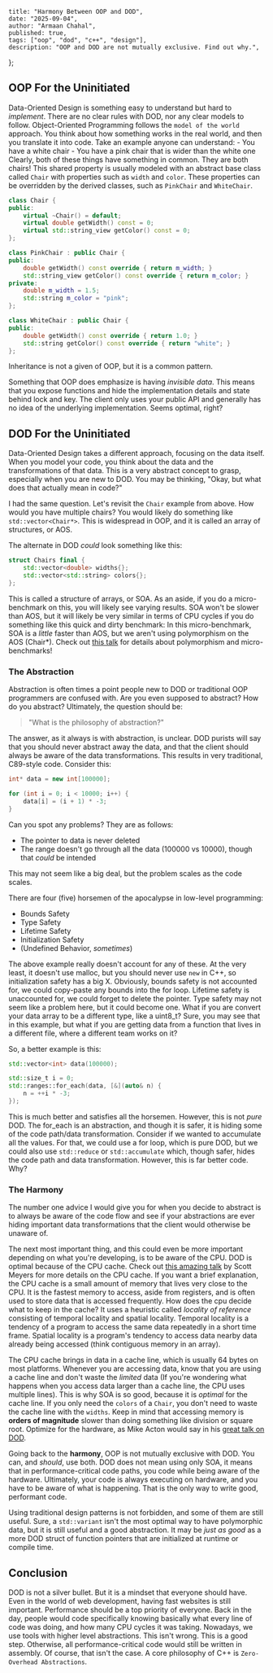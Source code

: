     title: "Harmony Between OOP and DOD",
    date: "2025-09-04",
    author: "Armaan Chahal",
    published: true,
    tags: ["oop", "dod", "c++", "design"],
    description: "OOP and DOD are not mutually exclusive. Find out why.",
};


## OOP For the Uninitiated

Data-Oriented Design is something easy to understand but hard to _implement_. There are no clear rules with DOD, nor any clear models to follow.
Object-Oriented Programming follows the `model of the world` approach. You think about how something works in the real world,
and then you translate it into code. Take an example anyone can understand:
    - You have a white chair
    - You have a pink chair that is wider than the white one
Clearly, both of these things have something in common. They are both chairs!
This shared property is usually modeled with an abstract base class called `Chair` with properties such as `width` and `color`.
These properties can be overridden by the derived classes, such as `PinkChair` and `WhiteChair`.

```c++
class Chair {
public:
    virtual ~Chair() = default;
    virtual double getWidth() const = 0;
    virtual std::string_view getColor() const = 0;
};

class PinkChair : public Chair {
public:
    double getWidth() const override { return m_width; }
    std::string_view getColor() const override { return m_color; }
private:
    double m_width = 1.5;
    std::string m_color = "pink";
};

class WhiteChair : public Chair {
public:
    double getWidth() const override { return 1.0; }
    std::string getColor() const override { return "white"; }
};
```

Inheritance is not a given of OOP, but it is a common pattern.

Something that OOP does emphasize is having _invisible data_.
This means that you expose functions and hide the implementation details and state behind lock and key.
The client only uses your public API and generally has no idea of the underlying implementation.
Seems optimal, right?

## DOD For the Uninitiated

Data-Oriented Design takes a different approach, focusing on the data itself.
When you model your code, you think about the data and the transformations of that data.
This is a very abstract concept to grasp, especially when you are new to DOD.
You may be thinking, "Okay, but what does that actually mean in code?"

I had the same question. Let's revisit the `Chair` example from above.
How would you have multiple chairs? You would likely do something like `std::vector<Chair*>`.
This is widespread in OOP, and it is called an array of structures, or AOS.

The alternate in DOD _could_ look something like this:
```c++
struct Chairs final {
    std::vector<double> widths{};
    std::vector<std::string> colors{};
};
```


This is called a structure of arrays, or SOA.
As an aside, if you do a micro-benchmark on this, you will likely see varying results.
SOA won't be slower than AOS, but it will likely be very similar in terms of CPU cycles if you do something like this quick and dirty benchmark:
<MdxImage src={microBenchmarkSOAAOS} alt="Quick Bench SOA vs AOS" width={1423} height={819} />
In this micro-benchmark, SOA is a _little_ faster than AOS, but we aren't using polymorphism on the AOS (Chair*).
Check out [this talk](https://youtu.be/i5MAXAxp_Tw?si=e-fTGH6gZjEhxTi) for details about polymorphism and micro-benchmarks!

### The Abstraction

Abstraction is often times a point people new to DOD or traditional OOP programmers are confused with.
Are you even supposed to abstract? How do you abstract? Ultimately, the question should be:
> "What is the philosophy of abstraction?"

The answer, as it always is with abstraction, is unclear. DOD purists will say that you should never abstract away the data,
and that the client should always be aware of the data transformations. This results in very traditional, C89-style code. Consider this:
```c++
int* data = new int[100000];

for (int i = 0; i < 10000; i++) {
    data[i] = (i + 1) * -3;
}
```
Can you spot any problems?
They are as follows:
- The pointer to data is never deleted
- The range doesn't go through all the data (100000 vs 10000), though that _could_ be intended

This may not seem like a big deal, but the problem scales as the code scales.

There are four (five) horsemen of the apocalypse in low-level programming:
- Bounds Safety
- Type Safety
- Lifetime Safety
- Initialization Safety
- (Undefined Behavior, _sometimes_)

The above example really doesn't account for any of these. At the very least, it doesn't use malloc, but you should never use `new` in C++, so initialization safety has a big X.
Obviously, bounds safety is not accounted for, we could copy-paste any bounds into the for loop. Lifetime safety is unaccounted for, we could forget to delete the pointer.
Type safety may not seem like a problem here, but it could become one. What if you are convert your data array to be a different type, like a uint8_t?
Sure, you may see that in this example, but what if you are getting data from a function that lives in a different file, where a different team works on it?

So, a better example is this:
```c++
std::vector<int> data(100000);

std::size_t i = 0;
std::ranges::for_each(data, [&](auto& n) {
    n = ++i * -3;
});
```

This is much better and satisfies all the horsemen. However, this is not _pure_ DOD. The for_each is an abstraction,
and though it is safer, it is hiding some of the code path/data transformation.
Consider if we wanted to accumulate all the values. For that, we could use a for loop, which is pure DOD,
but we could also use `std::reduce` or `std::accumulate` which, though safer, hides the code path and data transformation.
However, this is far better code. Why?

### The Harmony

The number one advice I would give you for when you decide to abstract is to always be aware of the code flow and see if your
abstractions are ever hiding important data transformations that the client would otherwise be unaware of.

The next most important thing, and this could even be more important depending on what you're developing, is to be aware of the CPU.
DOD is optimal because of the CPU cache. Check out [this amazing talk](https://www.youtube.com/watch?v=WDIkqP4JbkE) by Scott Meyers for more details on the CPU cache.
If you want a brief explanation, the CPU cache is a small amount of memory that lives very close to the CPU.
It is the fastest memory to access, aside from registers, and is often used to store data that is accessed frequently.
How does the cpu decide what to keep in the cache? It uses a heuristic called _locality of reference_ consisting of temporal locality and spatial locality.
Temporal locality is a tendency of a program to access the same data repeatedly in a short time frame.
Spatial locality is a program's tendency to access data nearby data already being accessed (think contiguous memory in an array).

The CPU cache brings in data in a cache line, which is usually 64 bytes on most platforms. Whenever you are accessing data,
know that you are using a cache line and don't waste the _limited_ data (If you're wondering what happens when you access data larger than a cache line, the CPU uses multiple lines).
This is why SOA is so good, because it is _optimal_ for the cache line. If you only need the `colors` of a `Chair`, you don't need to waste the cache line with the `widths`.
Keep in mind that accessing memory is **orders of magnitude** slower than doing something like division or square root.
Optimize for the hardware, as Mike Acton would say in his [great talk on DOD](https://www.youtube.com/watch?v=rX0ItVEVjHc).



Going back to the **harmony**, OOP is not mutually exclusive with DOD.
You can, and _should_, use both. DOD does not mean using only SOA, it means that in performance-critical code paths, you
code while being aware of the hardware. Ultimately, your code is always executing on hardware, and you have to be aware of what is happening.
That is the only way to write good, performant code.

Using traditional design patterns is not forbidden, and some of them are still useful. Sure, a `std::variant` isn't the most optimal way to have polymorphic data,
but it is still useful and a good abstraction. It may be _just as good_ as a more DOD struct of function pointers that are initialized at runtime or compile time.

## Conclusion

DOD is not a silver bullet. But it is a mindset that everyone should have. Even in the world of web development,
having fast websites is still important. Performance should be a top priority of everyone.
Back in the day, people would code specifically knowing basically what every line of code was doing, and how many CPU cycles it was taking.
Nowadays, we use tools with higher level abstractions. This isn't wrong. This is a good step. Otherwise, all performance-critical code would still be written in assembly.
Of course, that isn't the case. A core philosophy of C++ is `Zero-Overhead Abstractions`.

<Giscus className="mt-16 border-t border-gray-600/25 pt-8"/>
